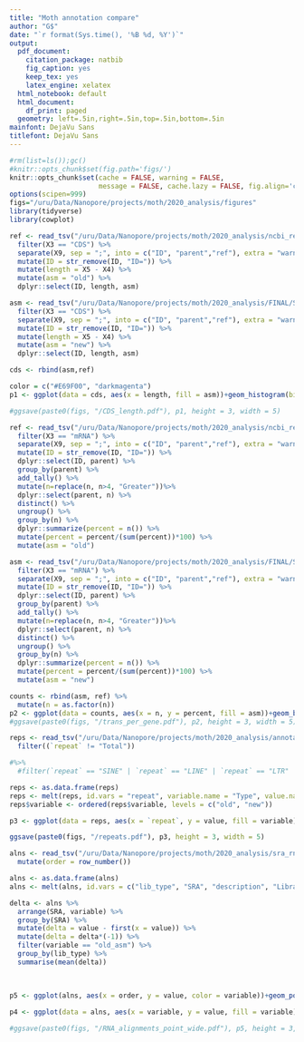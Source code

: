 ```yaml
---
title: "Moth annotation compare"
author: "G$"
date: "`r format(Sys.time(), '%B %d, %Y')`"
output:
  pdf_document:
    citation_package: natbib
    fig_caption: yes
    keep_tex: yes
    latex_engine: xelatex
  html_notebook: default
  html_document:
    df_print: paged
  geometry: left=.5in,right=.5in,top=.5in,bottom=.5in
mainfont: DejaVu Sans
titlefont: DejaVu Sans
---
```


```r
#rm(list=ls());gc()
#knitr::opts_chunk$set(fig.path='figs/')
knitr::opts_chunk$set(cache = FALSE, warning = FALSE, 
                      message = FALSE, cache.lazy = FALSE, fig.align='center')
options(scipen=999)
figs="/uru/Data/Nanopore/projects/moth/2020_analysis/figures"
library(tidyverse)
library(cowplot)
```


```r
ref <- read_tsv("/uru/Data/Nanopore/projects/moth/2020_analysis/ncbi_reference/GCF_000262585.1_Msex_1.0_genomic.gff", skip = 8, col_names = F) %>%
  filter(X3 == "CDS") %>%
  separate(X9, sep = ";", into = c("ID", "parent","ref"), extra = "warn", fill = "warn") %>%
  mutate(ID = str_remove(ID, "ID=")) %>%
  mutate(length = X5 - X4) %>%
  mutate(asm = "old") %>%
  dplyr::select(ID, length, asm)

asm <- read_tsv("/uru/Data/Nanopore/projects/moth/2020_analysis/FINAL/Stringtie_liftoff_merged.gff", skip = 2, col_names = F) %>%
  filter(X3 == "CDS") %>%
  separate(X9, sep = ";", into = c("ID", "parent","ref"), extra = "warn", fill = "warn") %>%
  mutate(ID = str_remove(ID, "ID=")) %>%
  mutate(length = X5 - X4) %>%
  mutate(asm = "new") %>%
  dplyr::select(ID, length, asm)

cds <- rbind(asm,ref)

color = c("#E69F00", "darkmagenta")
p1 <- ggplot(data = cds, aes(x = length, fill = asm))+geom_histogram(bins = 100)+xlim(0,2000)+theme_bw()+scale_fill_manual(values=c(color))

#ggsave(paste0(figs, "/CDS_length.pdf"), p1, height = 3, width = 5)
```

```r
ref <- read_tsv("/uru/Data/Nanopore/projects/moth/2020_analysis/ncbi_reference/GCF_000262585.1_Msex_1.0_genomic.gff", skip = 8, col_names = F) %>%
  filter(X3 == "mRNA") %>%
  separate(X9, sep = ";", into = c("ID", "parent","ref"), extra = "warn", fill = "warn") %>%
  mutate(ID = str_remove(ID, "ID=")) %>%
  dplyr::select(ID, parent) %>%
  group_by(parent) %>%
  add_tally() %>%
  mutate(n=replace(n, n>4, "Greater"))%>%
  dplyr::select(parent, n) %>%
  distinct() %>%
  ungroup() %>%
  group_by(n) %>%
  dplyr::summarize(percent = n()) %>%
  mutate(percent = percent/(sum(percent))*100) %>%
  mutate(asm = "old")

asm <- read_tsv("/uru/Data/Nanopore/projects/moth/2020_analysis/FINAL/Stringtie_liftoff_merged.gff", skip = 2, col_names = F)%>%
  filter(X3 == "mRNA") %>%
  separate(X9, sep = ";", into = c("ID", "parent","ref"), extra = "warn", fill = "warn") %>%
  mutate(ID = str_remove(ID, "ID=")) %>%
  dplyr::select(ID, parent) %>%
  group_by(parent) %>%
  add_tally() %>%
  mutate(n=replace(n, n>4, "Greater"))%>%
  dplyr::select(parent, n) %>%
  distinct() %>%
  ungroup() %>%
  group_by(n) %>%
  dplyr::summarize(percent = n()) %>%
  mutate(percent = percent/(sum(percent))*100) %>%
  mutate(asm = "new")

counts <- rbind(asm, ref) %>%
  mutate(n = as.factor(n))
p2 <- ggplot(data = counts, aes(x = n, y = percent, fill = asm))+geom_bar(position = "dodge", stat = "identity")+theme_bw()+scale_fill_manual(values=c(color))
#ggsave(paste0(figs, "/trans_per_gene.pdf"), p2, height = 3, width = 5)
```

```r
reps <- read_tsv("/uru/Data/Nanopore/projects/moth/2020_analysis/annotation/repeats/compare_assemblies.txt") %>%
  filter((`repeat` != "Total"))

#%>%
  #filter(`repeat` == "SINE" | `repeat` == "LINE" | `repeat` == "LTR" |`repeat` ==  "Unclassified"| `repeat` ==  "Total")

reps <- as.data.frame(reps)
reps <- melt(reps, id.vars = "repeat", variable.name = "Type", value.name = "percent")
reps$variable <- ordered(reps$variable, levels = c("old", "new"))

p3 <- ggplot(data = reps, aes(x = `repeat`, y = value, fill = variable))+geom_bar(position = "dodge", stat = "identity")+theme_bw()+scale_fill_manual(values=c(color))

ggsave(paste0(figs, "/repeats.pdf"), p3, height = 3, width = 5)
```

```r
alns <- read_tsv("/uru/Data/Nanopore/projects/moth/2020_analysis/sra_rna_data/compare_alignments.txt") %>%
  mutate(order = row_number())

alns <- as.data.frame(alns)
alns <- melt(alns, id.vars = c("lib_type", "SRA", "description", "Library_name", "order"), variable.name = "Type", value.name = "percent")

delta <- alns %>%
  arrange(SRA, variable) %>%
  group_by(SRA) %>%
  mutate(delta = value - first(x = value)) %>%
  mutate(delta = delta*(-1)) %>%
  filter(variable == "old_asm") %>%
  group_by(lib_type) %>% 
  summarise(mean(delta))
  
  
  
p5 <- ggplot(alns, aes(x = order, y = value, color = variable))+geom_point()+theme_bw()+scale_fill_manual(values=c(color))

p4 <- ggplot(data = alns, aes(x = variable, y = value, fill = variable))+geom_boxplot()+theme_bw()+scale_fill_manual(values=c(color))+facet_wrap(~lib_type)

#ggsave(paste0(figs, "/RNA_alignments_point_wide.pdf"), p5, height = 3, width = 15)
```


